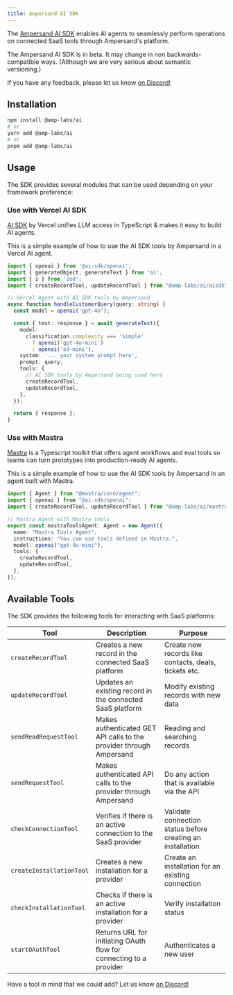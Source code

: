 ```yaml
---
title: Ampersand AI SDK
---
```


The [Ampersand AI SDK](https://www.npmjs.com/package/@amp-labs/ai) enables AI agents to seamlessly perform operations on connected SaaS tools through Ampersand's platform.

<Note>
  The Ampersand AI SDK is in beta. It may change in non backwards-compatible ways. (Although we are very serious about semantic versioning.)
  
  If you have any feedback, please let us know [on Discord!](https://discord.gg/BWP4BpKHvf)
</Note>

## Installation

```bash
npm install @amp-labs/ai
# or
yarn add @amp-labs/ai
# or
pnpm add @amp-labs/ai
```

## Usage

The SDK provides several modules that can be used depending on your framework preference:

### Use with Vercel AI SDK

[AI SDK](https://ai-sdk.dev/) by Vercel unifies LLM access in TypeScript & makes it easy to build AI agents. 

This is a simple example of how to use the AI SDK tools by Ampersand in a Vercel AI agent.

```typescript
import { openai } from '@ai-sdk/openai';
import { generateObject, generateText } from 'ai';
import { z } from 'zod';
import { createRecordTool, updateRecordTool } from "@amp-labs/ai/aisdk";

// Vercel Agent with AI SDK tools by Ampersand
async function handleCustomerQuery(query: string) {
  const model = openai('gpt-4o');

  const { text: response } = await generateText({
    model:
      classification.complexity === 'simple'
        ? openai('gpt-4o-mini')
        : openai('o3-mini'),
    system: '... your system prompt here',
    prompt: query,
    tools: {
      // AI SDK tools by Ampersand being used here
      createRecordTool,
      updateRecordTool,
    },
  });

  return { response };
}
```

### Use with Mastra

[Mastra](https://mastra.ai) is a Typescript toolkit that offers agent workflows and eval tools so teams can turn prototypes into production-ready AI agents.

This is a simple example of how to use the AI SDK tools by Ampersand in an agent built with Mastra.

```typescript
import { Agent } from "@mastra/core/agent";
import { openai } from "@ai-sdk/openai";
import { createRecordTool, updateRecordTool } from "@amp-labs/ai/mastra";

// Mastra Agent with Mastra tools
export const mastraToolsAgent: Agent = new Agent({
  name: "Mastra Tools Agent",
  instructions: "You can use tools defined in Mastra.",
  model: openai("gpt-4o-mini"),
  tools: {
    createRecordTool,
    updateRecordTool,
  },
});
```

## Available Tools

The SDK provides the following tools for interacting with SaaS platforms:

| Tool | Description | Purpose |
|------|-------------|---------|
| `createRecordTool` | Creates a new record in the connected SaaS platform | Create new records like contacts, deals, tickets etc. |
| `updateRecordTool` | Updates an existing record in the connected SaaS platform | Modify existing records with new data |
| `sendReadRequestTool` | Makes authenticated GET API calls to the provider through Ampersand | Reading and searching records |
| `sendRequestTool` | Makes authenticated API calls to the provider through Ampersand | Do any action that is available via the API |
| `checkConnectionTool` | Verifies if there is an active connection to the SaaS provider | Validate connection status before creating an installation |
| `createInstallationTool` | Creates a new installation for a provider | Create an installation for an existing connection |
| `checkInstallationTool` | Checks if there is an active installation for a provider | Verify installation status |
| `startOAuthTool` | Returns URL for initiating OAuth flow for connecting to a provider | Authenticates a new user |

Have a tool in mind that we could add? Let us know [on Discord!](https://discord.gg/BWP4BpKHvf)
